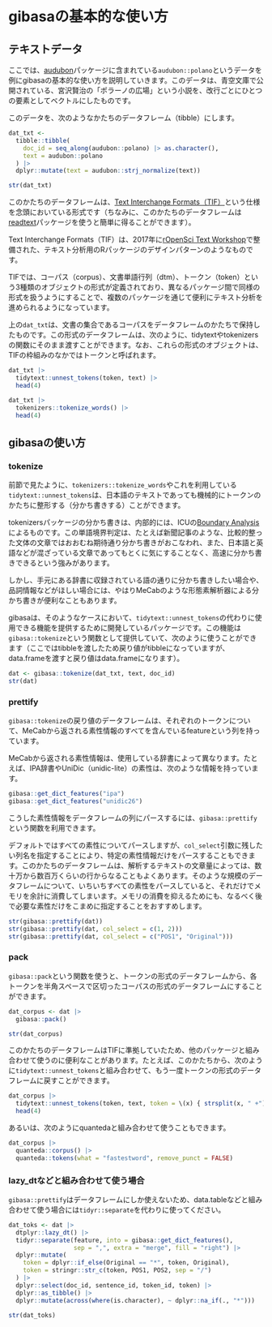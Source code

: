 # gibasaの基本的な使い方 {#intro}

## テキストデータ

ここでは、[audubon](https://github.com/paithiov909/audubon)パッケージに含まれている`audubon::polano`というデータを例にgibasaの基本的な使い方を説明していきます。このデータは、青空文庫で公開されている、宮沢賢治の「ポラーノの広場」という小説を、改行ごとにひとつの要素としてベクトルにしたものです。

このデータを、次のようなかたちのデータフレーム（tibble）にします。

```r
dat_txt <-
  tibble::tibble(
    doc_id = seq_along(audubon::polano) |> as.character(),
    text = audubon::polano
  ) |>
  dplyr::mutate(text = audubon::strj_normalize(text))

str(dat_txt)
```

このかたちのデータフレームは、[Text Interchange Formats（TIF）](https://github.com/ropensci/tif)という仕様を念頭においている形式です（ちなみに、このかたちのデータフレームは[readtext](https://cran.r-project.org/web/packages/readtext/vignettes/readtext_vignette.html)パッケージを使うと簡単に得ることができます）。

Text Interchange Formats（TIF）は、2017年に[rOpenSci Text Workshop](https://textworkshop17.ropensci.org/)で整備された、テキスト分析用のRパッケージのデザインパターンのようなものです。

TIFでは、コーパス（corpus）、文書単語行列（dtm）、トークン（token）という3種類のオブジェクトの形式が定義されており、異なるパッケージ間で同様の形式を扱うようにすることで、複数のパッケージを通じて便利にテキスト分析を進められるようになっています。

上の`dat_txt`は、文書の集合であるコーパスをデータフレームのかたちで保持したものです。この形式のデータフレームは、次のように、tidytextやtokenizersの関数にそのまま渡すことができます。なお、これらの形式のオブジェクトは、TIFの枠組みのなかではトークンと呼ばれます。

```r
dat_txt |>
  tidytext::unnest_tokens(token, text) |>
  head(4)

dat_txt |>
  tokenizers::tokenize_words() |>
  head(4)
```

## gibasaの使い方

### tokenize

前節で見たように、`tokenizers::tokenize_words`やこれを利用している`tidytext::unnest_tokens`は、日本語のテキストであっても機械的にトークンのかたちに整形する（分かち書きする）ことができます。

tokenizersパッケージの分かち書きは、内部的には、ICUの[Boundary Analysis](https://unicode-org.github.io/icu/userguide/boundaryanalysis/)によるものです。この単語境界判定は、たとえば新聞記事のような、比較的整った文体の文章ではおおむね期待通り分かち書きがおこなわれ、また、日本語と英語などが混ざっている文章であってもとくに気にすることなく、高速に分かち書きできるという強みがあります。

しかし、手元にある辞書に収録されている語の通りに分かち書きしたい場合や、品詞情報などがほしい場合には、やはりMeCabのような形態素解析器による分かち書きが便利なこともあります。

gibasaは、そのようなケースにおいて、`tidytext::unnest_tokens`の代わりに使用できる機能を提供するために開発しているパッケージです。この機能は`gibasa::tokenize`という関数として提供していて、次のように使うことができます（ここではtibbleを渡したため戻り値がtibbleになっていますが、data.frameを渡すと戻り値はdata.frameになります）。

```r
dat <- gibasa::tokenize(dat_txt, text, doc_id)
str(dat)
```

### prettify

`gibasa::tokenize`の戻り値のデータフレームは、それぞれのトークンについて、MeCabから返される素性情報のすべてを含んでいるfeatureという列を持っています。

MeCabから返される素性情報は、使用している辞書によって異なります。たとえば、IPA辞書やUniDic（unidic-lite）の素性は、次のような情報を持っています。

```r
gibasa::get_dict_features("ipa")
gibasa::get_dict_features("unidic26")
```

こうした素性情報をデータフレームの列にパースするには、`gibasa::prettify`という関数を利用できます。

デフォルトではすべての素性についてパースしますが、`col_select`引数に残したい列名を指定することにより、特定の素性情報だけをパースすることもできます。このかたちのデータフレームは、解析するテキストの文章量によっては、数十万から数百万くらいの行からなることもよくあります。そのような規模のデータフレームについて、いちいちすべての素性をパースしていると、それだけでメモリを余計に消費してしまいます。メモリの消費を抑えるためにも、なるべく後で必要な素性だけをこまめに指定することをおすすめします。

```r
str(gibasa::prettify(dat))
str(gibasa::prettify(dat, col_select = c(1, 2)))
str(gibasa::prettify(dat, col_select = c("POS1", "Original")))
```

### pack

`gibasa::pack`という関数を使うと、トークンの形式のデータフレームから、各トークンを半角スペースで区切ったコーパスの形式のデータフレームにすることができます。

```r
dat_corpus <- dat |>
  gibasa::pack()

str(dat_corpus)
```

このかたちのデータフレームはTIFに準拠していたため、他のパッケージと組み合わせて使うのに便利なことがあります。たとえば、このかたちから、次のように`tidytext::unnest_tokens`と組み合わせて、もう一度トークンの形式のデータフレームに戻すことができます。

```r
dat_corpus |>
  tidytext::unnest_tokens(token, text, token = \(x) { strsplit(x, " +") }) |>
  head(4)
```

あるいは、次のようにquantedaと組み合わせて使うこともできます。

```r
dat_corpus |>
  quanteda::corpus() |>
  quanteda::tokens(what = "fastestword", remove_punct = FALSE)
```

### lazy_dtなどと組み合わせて使う場合

`gibasa::prettify`はデータフレームにしか使えないため、data.tableなどと組み合わせて使う場合には`tidyr::separate`を代わりに使ってください。

```r
dat_toks <- dat |>
  dtplyr::lazy_dt() |>
  tidyr::separate(feature, into = gibasa::get_dict_features(),
                  sep = ",", extra = "merge", fill = "right") |>
  dplyr::mutate(
    token = dplyr::if_else(Original == "*", token, Original),
    token = stringr::str_c(token, POS1, POS2, sep = "/")
  ) |>
  dplyr::select(doc_id, sentence_id, token_id, token) |>
  dplyr::as_tibble() |>
  dplyr::mutate(across(where(is.character), ~ dplyr::na_if(., "*")))

str(dat_toks)
```
